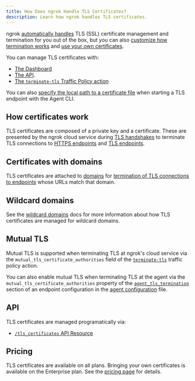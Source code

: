 ```yaml
---
title: How Does ngrok Handle TLS Certificates?
description: Learn how ngrok handles TLS certificates.
---
```


ngrok [automatically handles](/universal-gateway/tls-certificatesautomatic-certificate-management) TLS (SSL) certificate management and termination for you out of the box, but you can also [customize how termination works](/traffic-policy/actions/terminate-tls/) and [use your own certificates](/universal-gateway/tls-certificates/custom-certificates).

You can manage TLS certificates with:

- [The Dashboard](https://dashboard.ngrok.com/tls-certs)
- [The API](/api/resources/tls-certificates/).
- [The `terminate-tls` Traffic Policy action](/traffic-policy/actions/terminate-tls/)

You can also [specify the local path to a certificate file](/agent/cli/#example-10) when starting a TLS endpoint with the Agent CLI.

## How certificates work

TLS certificates are composed of a private key and a certificate. These are presented by the ngrok cloud service during [TLS handshakes](https://en.wikipedia.org/wiki/Transport_Layer_Security#TLS_handshake) to terminate TLS connections to [HTTPS endpoints](/universal-gateway/http) and [TLS endpoints](/universal-gateway/tls).

## Certificates with domains

TLS certificates are attached to [domains](/universal-gateway/domains/what-are-domains/) for [termination of TLS connections to endpoints](/universal-gateway/tls/tls-termination/) whose URLs match that domain.

## Wildcard domains

See the [wildcard domains](/universal-gateway/wildcard-domains/#tls-provisioning) docs for more information about how TLS certificates are managed for wildcard domains.

## Mutual TLS

Mutual TLS is supported when terminating TLS at ngrok's cloud service via the `mutual_tls_certificate_authorities` field of the [`terminate-tls`](/traffic-policy/actions/terminate-tls) traffic policy action.

You can also enable mutual TLS when terminating TLS at the agent via the `mutual_tls_certificate_authorities` property of the [`agent_tls_termination`](/agent/config/v3/#endpoint-configuration-options) section of an endpoint configuration in the [agent configuration](/agent/config/v3/) file.

## API

TLS certificates are managed programatically via:

- [`/tls_certificates` API Resource](/api/resources/tls-certificates/)

## Pricing

TLS certificates are available on all plans. Bringing your own certificates is available on the Enterprise plan. See the [pricing page](https://ngrok.com/pricing) for details.
